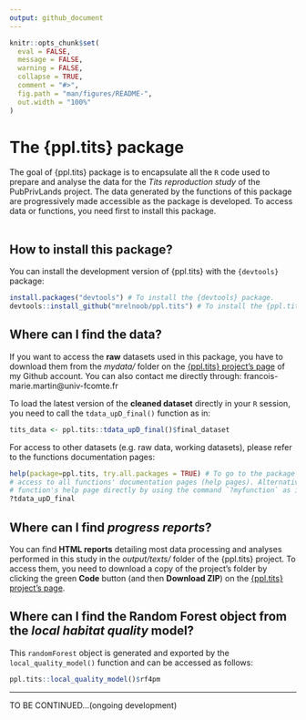 ```yaml
---
output: github_document
---
```


<!-- README.md is generated from README.Rmd. Please edit that file -->

```r
knitr::opts_chunk$set(
  eval = FALSE,
  message = FALSE,
  warning = FALSE,
  collapse = TRUE,
  comment = "#>",
  fig.path = "man/figures/README-",
  out.width = "100%"
)
```

# The {ppl.tits} package

<!-- badges: start -->
<!-- badges: end -->

The goal of {ppl.tits} package is to encapsulate all the `R` code used to prepare and analyse the data for the *Tits reproduction study* of the PubPrivLands project. The data generated by the functions of this package are progressively made accessible as the package is developed. To access data or functions, you need first to install this package.  
\


## How to install this package?

You can install the development version of {ppl.tits} with the `{devtools}` package:

``` r
install.packages("devtools") # To install the {devtools} package.
devtools::install_github("mrelnoob/ppl.tits") # To install the {ppl.tits} package.
```



## Where can I find the data?

If you want to access the **raw** datasets used in this package, you have to download them from the *mydata/* folder on the [{ppl.tits} project's page](https://github.com/mrelnoob/ppl.tits) of my Github account. You can also contact me directly through: francois-marie.martin@univ-fcomte.fr   

To load the latest version of the **cleaned dataset** directly in your `R` session, you need to call the `tdata_upD_final()` function as in:

```r
tits_data <- ppl.tits::tdata_upD_final()$final_dataset
```

For access to other datasets (e.g. raw data, working datasets), please refer to the functions documentation pages:

```r
help(package=ppl.tits, try.all.packages = TRUE) # To go to the package's index page allowing
# access to all functions' documentation pages (help pages). Alternatively, you can go to a 
# function's help page directly by using the command `?myfunction` as in:
?tdata_upD_final
```



## Where can I find *progress reports*?

You can find **HTML reports** detailing most data processing and analyses performed in this study in the *output/texts/* folder of the {ppl.tits} project. To access them, you need to download a copy of the project's folder by clicking the green **Code** button (and then **Download ZIP**) on the [{ppl.tits} project's page](https://github.com/mrelnoob/ppl.tits).



## Where can I find the Random Forest object from the *local habitat quality* model?

This `randomForest` object is generated and exported by the `local_quality_model()` function and can be accessed as follows:

```r
ppl.tits::local_quality_model()$rf4pm
```



******
TO BE CONTINUED...(ongoing development)
